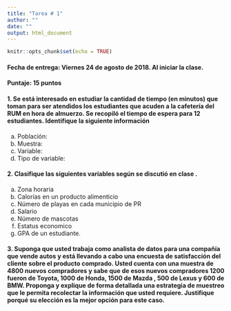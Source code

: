```yaml
---
title: "Tarea # 1"
author: ""
date: ""
output: html_document
---
```


```r
knitr::opts_chunk$set(echo = TRUE)
```

#### **Fecha de entrega:** Viernes 24 de agosto de 2018. Al iniciar la clase. 

#### **Puntaje:** 15 puntos 

#### 1. Se está interesado en estudiar la cantidad de tiempo (en minutos) que toman para ser atendidos los estudiantes que acuden a  la cafetería del RUM en hora de almuerzo. Se recopiló el tiempo de espera para 12 estudiantes. Identifique la siguiente información

a)  Población: 
b)  Muestra: 
c)  Variable:
d)  Tipo de variable: 


#### 2. Clasifique las siguientes variables según se discutió en clase .

a)  Zona horaria
b)  Calorías en un producto alimenticio
c)  Número de playas en cada municipio de PR
d)  Salario
e)  Número de mascotas
f)  Estatus economico
g)  GPA de un estudiante. 

#### 3. Suponga que usted trabaja como analista de datos para una compañía que vende autos y está llevando a cabo una encuesta de satisfacción del cliente sobre el producto comprado. Usted cuenta con una muestra de 4800 nuevos compradores y sabe que de esos nuevos compradores 1200 fueron de Toyota, 1000 de Honda, 1500 de Mazda , 500 de Lexus y 600 de BMW. Proponga y explique de forma detallada una estrategia de muestreo que le permita recolectar la información que usted requiere. Justifique porqué su elección es la mejor opción para este caso. 
